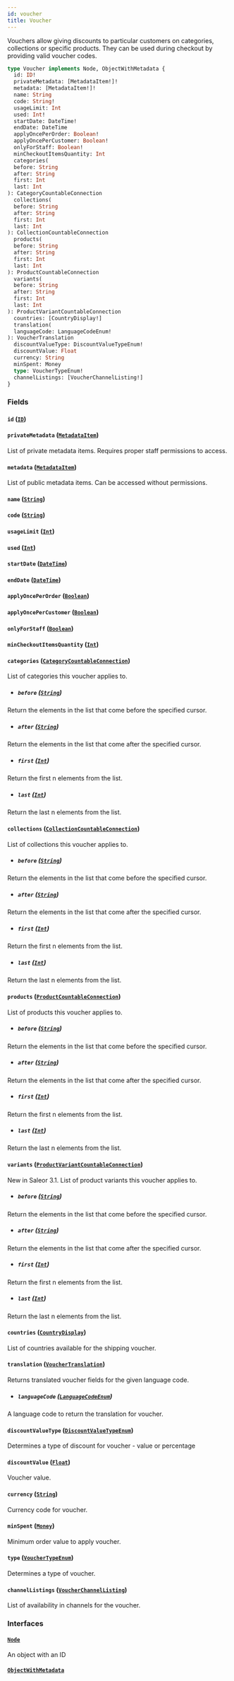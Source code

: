 ```yaml
---
id: voucher
title: Voucher
---
```



Vouchers allow giving discounts to particular customers on categories, collections or specific products. They can be used during checkout by providing valid voucher codes.

```graphql
type Voucher implements Node, ObjectWithMetadata {
  id: ID!
  privateMetadata: [MetadataItem!]!
  metadata: [MetadataItem!]!
  name: String
  code: String!
  usageLimit: Int
  used: Int!
  startDate: DateTime!
  endDate: DateTime
  applyOncePerOrder: Boolean!
  applyOncePerCustomer: Boolean!
  onlyForStaff: Boolean!
  minCheckoutItemsQuantity: Int
  categories(
  before: String
  after: String
  first: Int
  last: Int
): CategoryCountableConnection
  collections(
  before: String
  after: String
  first: Int
  last: Int
): CollectionCountableConnection
  products(
  before: String
  after: String
  first: Int
  last: Int
): ProductCountableConnection
  variants(
  before: String
  after: String
  first: Int
  last: Int
): ProductVariantCountableConnection
  countries: [CountryDisplay!]
  translation(
  languageCode: LanguageCodeEnum!
): VoucherTranslation
  discountValueType: DiscountValueTypeEnum!
  discountValue: Float
  currency: String
  minSpent: Money
  type: VoucherTypeEnum!
  channelListings: [VoucherChannelListing!]
}
```


### Fields

#### `id` ([`ID`](../../../developer/api-reference/scalars/id))




#### `privateMetadata` ([`MetadataItem`](../../../developer/api-reference/objects/metadata-item))

List of private metadata items. Requires proper staff permissions to access.


#### `metadata` ([`MetadataItem`](../../../developer/api-reference/objects/metadata-item))

List of public metadata items. Can be accessed without permissions.


#### `name` ([`String`](../../../developer/api-reference/scalars/string))




#### `code` ([`String`](../../../developer/api-reference/scalars/string))




#### `usageLimit` ([`Int`](../../../developer/api-reference/scalars/int))




#### `used` ([`Int`](../../../developer/api-reference/scalars/int))




#### `startDate` ([`DateTime`](../../../developer/api-reference/scalars/date-time))




#### `endDate` ([`DateTime`](../../../developer/api-reference/scalars/date-time))




#### `applyOncePerOrder` ([`Boolean`](../../../developer/api-reference/scalars/boolean))




#### `applyOncePerCustomer` ([`Boolean`](../../../developer/api-reference/scalars/boolean))




#### `onlyForStaff` ([`Boolean`](../../../developer/api-reference/scalars/boolean))




#### `minCheckoutItemsQuantity` ([`Int`](../../../developer/api-reference/scalars/int))




#### `categories` ([`CategoryCountableConnection`](../../../developer/api-reference/objects/category-countable-connection))

List of categories this voucher applies to.
- ##### `before` ([`String`](../../../developer/api-reference/scalars/string))

Return the elements in the list that come before the specified cursor.


- ##### `after` ([`String`](../../../developer/api-reference/scalars/string))

Return the elements in the list that come after the specified cursor.


- ##### `first` ([`Int`](../../../developer/api-reference/scalars/int))

Return the first n elements from the list.


- ##### `last` ([`Int`](../../../developer/api-reference/scalars/int))

Return the last n elements from the list.


#### `collections` ([`CollectionCountableConnection`](../../../developer/api-reference/objects/collection-countable-connection))

List of collections this voucher applies to.
- ##### `before` ([`String`](../../../developer/api-reference/scalars/string))

Return the elements in the list that come before the specified cursor.


- ##### `after` ([`String`](../../../developer/api-reference/scalars/string))

Return the elements in the list that come after the specified cursor.


- ##### `first` ([`Int`](../../../developer/api-reference/scalars/int))

Return the first n elements from the list.


- ##### `last` ([`Int`](../../../developer/api-reference/scalars/int))

Return the last n elements from the list.


#### `products` ([`ProductCountableConnection`](../../../developer/api-reference/objects/product-countable-connection))

List of products this voucher applies to.
- ##### `before` ([`String`](../../../developer/api-reference/scalars/string))

Return the elements in the list that come before the specified cursor.


- ##### `after` ([`String`](../../../developer/api-reference/scalars/string))

Return the elements in the list that come after the specified cursor.


- ##### `first` ([`Int`](../../../developer/api-reference/scalars/int))

Return the first n elements from the list.


- ##### `last` ([`Int`](../../../developer/api-reference/scalars/int))

Return the last n elements from the list.


#### `variants` ([`ProductVariantCountableConnection`](../../../developer/api-reference/objects/product-variant-countable-connection))

New in Saleor 3.1. List of product variants this voucher applies to.
- ##### `before` ([`String`](../../../developer/api-reference/scalars/string))

Return the elements in the list that come before the specified cursor.


- ##### `after` ([`String`](../../../developer/api-reference/scalars/string))

Return the elements in the list that come after the specified cursor.


- ##### `first` ([`Int`](../../../developer/api-reference/scalars/int))

Return the first n elements from the list.


- ##### `last` ([`Int`](../../../developer/api-reference/scalars/int))

Return the last n elements from the list.


#### `countries` ([`CountryDisplay`](../../../developer/api-reference/objects/country-display))

List of countries available for the shipping voucher.


#### `translation` ([`VoucherTranslation`](../../../developer/api-reference/objects/voucher-translation))

Returns translated voucher fields for the given language code.
- ##### `languageCode` ([`LanguageCodeEnum`](../../../developer/api-reference/enums/language-code-enum))

A language code to return the translation for voucher.


#### `discountValueType` ([`DiscountValueTypeEnum`](../../../developer/api-reference/enums/discount-value-type-enum))

Determines a type of discount for voucher - value or percentage


#### `discountValue` ([`Float`](../../../developer/api-reference/scalars/float))

Voucher value.


#### `currency` ([`String`](../../../developer/api-reference/scalars/string))

Currency code for voucher.


#### `minSpent` ([`Money`](../../../developer/api-reference/objects/money))

Minimum order value to apply voucher.


#### `type` ([`VoucherTypeEnum`](../../../developer/api-reference/enums/voucher-type-enum))

Determines a type of voucher.


#### `channelListings` ([`VoucherChannelListing`](../../../developer/api-reference/objects/voucher-channel-listing))

List of availability in channels for the voucher.


### Interfaces

#### [`Node`](../../../developer/api-reference/interfaces/node) 

An object with an ID


#### [`ObjectWithMetadata`](../../../developer/api-reference/interfaces/object-with-metadata) 






